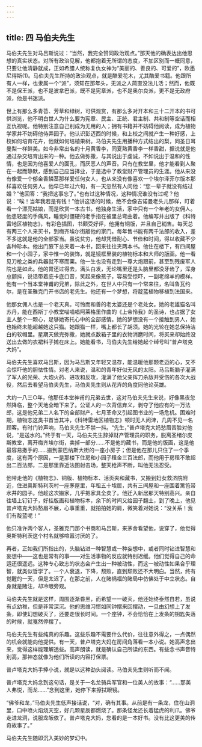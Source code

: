 ```yaml
---
---
---
```

title: 四 马伯夫先生
---





马伯夫先生对马吕斯说过：“当然，我完全赞同政治观点。”那天他的确表达出他思想的真实状态。对所有政治见解，他都抱着无所谓的态度，不加区别而一概同意，只要让他清静就成，正如希腊人统称复仇女神为“美丽的、善良的、可爱的”，欧墨尼得斯(1)。马伯夫先生所持的政治观点，就是酷爱花木，尤其酷爱书籍。他跟所有人一样，也隶属一个“派”，须知在那年头，无派之人简直没法儿活；然而，他既不是保王派，也不是波拿巴派，既不是宪章派，也不是奥尔良派，更不是无政府派，他是书迷派。

世上有那么多青苔、芳草和绿树，可供观赏，有那么多对开本和三十二开本的书可供浏览，他不明白世人为什么要为宪章、民主、正统、君主制、共和制等空话而相互仇视呢。他特别注意自己别成为无用的人；拥有书籍并不妨碍他阅读，成为植物学家并不妨碍他侍弄园子。他认识彭迈西的时候，和上校之间就产生一种好感，上校如何培育花卉，他就如何培植果树。马伯夫先生用播种方式结出的梨，同圣日耳曼梨一样鲜美。如今非常出名的十月黄香李，同夏熟黄香李一样香甜，据说就是他通过杂交培育出来的一种。他去做弥撒，与其说出于虔诚，不如说出于温和的性情，也是因为他喜爱人的面孔，而厌恶人的声音。只有在教堂里，他才能看到人聚在一起而静默，感到自己应当择业，于是选中了教堂财产管理员的生涯。他从来没有像爱一个郁金香鳞茎那样爱任何女人，也从来没有像喜欢一个埃尔泽菲尔版本那样喜欢任何男人。他早已年过六旬，有一天忽然有人问他：“您一辈子就没有结过婚？”他回答：“我把这事忘了。”也有过这种情况，这种情况谁没有过呢？他说：“唉！当年我若是有钱！”他讲这话的时候，绝不会像吉诺曼老头儿那样，盯着看一个漂亮姑娘，而是欣赏一本古书。他独身生活，家中只有一个年老的女佣人。他患轻度的手痛风，睡觉时僵硬的老手指在被里总弯曲着。他编写并出版了《科特雷地区植物志》，有彩色插图，书颇受好评，他拥有铜版，并且自己销售。每天总有两三个人来买书，到梅齐埃尔街敲他的家门。每年售书能有两千法郎的收入，差不多这就是他的全部家当。虽说贫穷，他却凭借耐心、节俭和时间，得以收藏不少各种珍本。他出门腋下总夹着一本书，回来往往夹两本书。他住在楼下，有四间屋和一个小园子，家中惟一的装饰，就是镜框里装的植物标本和大师的版画。他一看见刀枪之类的兵器就不寒而栗。他一生也没有走到一尊大炮跟前，甚至到残废军人院也是如此。他的胃还过得去，满头白发，无论嘴里还是头脑里都没牙齿了，浑身总颤抖，说话带着庇卡底口音，笑起来像孩子，容易受惊吓，一副老绵羊的模样。他有一个当本堂神甫的兄弟，除此之外，在世人中只有一个常来往，名叫鲁瓦约尔，是在圣雅克门开书店的老先生。他还有一个梦想，将靛蓝植物移植到法国来。

他那女佣人也是一个老天真。可怜而和善的老太婆还是个老处女。她的老雄猫名叫苏丹，能在西斯丁小教堂喵喵唱阿莱格里作曲的《上帝怜我》的圣诗，也占据了女主人整个一颗心，足够她寄托心中的全部感情。她的梦想没有一个接触到男人，她也始终未能超越她这只猫。她跟猫一样，嘴上都长了胡须。她的光轮在她总保持洁白的软帽里。星期天做完弥撒，她就点数箱子里的衣物消磨时间，将买来却始终没送出去做的衣裙料子摊在床上。她能看书，马伯夫先生给她起个绰号叫“普卢塔克大妈”。

马伯夫先生喜欢马吕斯，因为马吕斯又年轻又温存，能温暖他那颗老迈的心，又不会惊吓他的胆怯性情。对老人来说，温和的青年好似无风的太阳。马吕斯脑子灌满了军人的光荣、大炮火药、进攻和反攻，灌满了他父亲挥刀杀敌并受伤的各次大战役，然后去看望马伯夫先生，马伯夫先生则从花卉的角度同他论英雄。

大约一八三○年，他那任本堂神甫的兄弟去世，这对马伯夫先生来说，好像黑夜忽然降临，整个天地全暗下来了。公证人的一次背信弃义，剥夺了他应有的一万法郎，这是他兄弟二人名下的全部财产。七月革命又引起图书业的一场危机。困难时期，植物志这类书首当其冲，《科特雷地区植物志》顿时无人问津，几周不见一名顾客。有时门铃声响，马伯夫先生不禁一抖。“先生，”普卢塔克大妈愁眉苦脸对他说，“是送水的。”终于有一天，马伯夫先生辞掉财产管理员的职务，脱离圣绪尔皮斯教堂，离开梅齐埃尔街，卖掉一部分……不是他的藏书，而是他的版画，这是他最容易撒手的……搬到蒙巴纳斯大街的一座小房子；但是他在那儿只住了一个季度，这有两个原因，一是那楼下住房和小园子租金三百法郎，而他用于房租不敢超出二百法郎，二是那里靠近法图射击场，整天枪声不断，叫他无法忍受。

他带走他的《植物志》、铜版、植物标本、活页夹和藏书，又搬到妇女救济院附近，住进奥斯特利茨村一座茅屋里，年租五十埃居，共有三间屋和一座围着篱笆带水井的园子。他趁这次搬家，几乎把家具全卖了。他迁入新居那天特别高兴。亲自往墙上钉钉子，好挂版画和植物标本，余下的时间又给园子翻土，到了晚上，他见普卢塔克大妈愁眉不展，心事重重，就拍拍她的肩，微笑着对她说：“没关系！我们有靛蓝呢！”

他只准许两个客人，圣雅克门那个书商和马吕斯，来茅舍看望他，说穿了，他觉得奥斯特利茨这个村名就够喧嚣讨厌的了。

再者，正如我们所指出的，头脑钻进一种智慧或一种妄想中，或者同时钻进智慧和妄想中——这也是常有的事——对生活事物的反应就特别迟缓。他们觉得自己的命运还很遥远。这种专心致志的状态会产生出一种被动性，而这一被动性如果合乎理智，就类似哲学了。一个人衰退，下降，颓败，直到颓败还不大明白。当然，终有觉醒的一天，但是太迟了。在那之前，人在赌祸福的赌局中仿佛处于中立状态。自身就是赌注，却冷眼旁观。

马伯夫先生就是这样，周围逐渐昏黑，而希望一一破灭，他还始终泰然自若，虽说有点幼稚，但是非常深沉。他的思维习惯如同钟摆来回摆动，一旦由幻想上了发条，即使幻想破灭了，还要走很长时间。一个座钟，不会恰恰在上发条的钥匙失落的时候，就戛然停摆了。

马伯夫先生有些纯真的乐趣。这些乐趣不需要什么代价，往往意外得之，一点偶然的机会就能向他提供。有一天，普卢塔克大妈在房间角落看一本小说。她高声念出来，觉得这样能理解透些。高声朗读，就是确认自己所读的东西。有些念书声音特别高，那神态就像为他们所读的内容打保票。

普卢塔克大妈手捧小说，就是以这种劲头阅读。马伯夫先生则听而不闻。

普卢塔克大妈念到这句话，是关于一名龙骑兵军官和一位美人的故事：“……那美人弗悦，而龙……”念到这里，她停下来擦拭眼镜。

“佛爷和龙，”马伯夫先生低声接话说，“对，确有其事。从前是有一条龙，住在山洞里，口中喷火焰烧天空，好几颗星辰都燃烧了。那条怪龙还长着猛虎的利爪。佛爷走进龙洞，说服龙皈依了。普卢塔克大妈，您看的是一本好书。没有比这更美的传奇故事了。”

马伯夫先生随即沉入美妙的梦幻中。